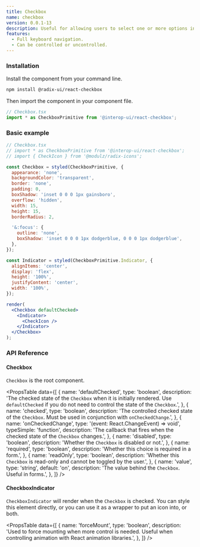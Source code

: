 ```yaml
---
title: Checkbox
name: checkbox
version: 0.0.1-13
description: Useful for allowing users to select one or more options in a form.
features:
  - Full keyboard navigation.
  - Can be controlled or uncontrolled.
---
```


### Installation

Install the component from your command line.

```bash
npm install @radix-ui/react-checkbox
```

Then import the component in your component file.

```jsx
// Checkbox.tsx
import * as CheckboxPrimitive from '@interop-ui/react-checkbox';
```

### Basic example

```jsx live manual
// Checkbox.tsx
// import * as CheckboxPrimitive from '@interop-ui/react-checkbox';
// import { CheckIcon } from '@modulz/radix-icons';

const Checkbox = styled(CheckboxPrimitive, {
  appearance: 'none',
  backgroundColor: 'transparent',
  border: 'none',
  padding: 0,
  boxShadow: 'inset 0 0 0 1px gainsboro',
  overflow: 'hidden',
  width: 15,
  height: 15,
  borderRadius: 2,

  '&:focus': {
    outline: 'none',
    boxShadow: 'inset 0 0 0 1px dodgerblue, 0 0 0 1px dodgerblue',
  },
});

const Indicator = styled(CheckboxPrimitive.Indicator, {
  alignItems: 'center',
  display: 'flex',
  height: '100%',
  justifyContent: 'center',
  width: '100%',
});

render(
  <Checkbox defaultChecked>
    <Indicator>
      <CheckIcon />
    </Indicator>
  </Checkbox>
);
```

### API Reference

#### Checkbox

`Checkbox` is the root component.

<PropsTable
  data={[
    {
      name: 'defaultChecked',
      type: 'boolean',
      description:
        'The checked state of the `Checkbox` when it is initially rendered. Use `defaultChecked` if you do not need to control the state of the `Checkbox`.',
    },
    {
      name: 'checked',
      type: 'boolean',
      description:
        'The controlled checked state of the `Checkbox`. Must be used in conjunction with `onCheckedChange`.',
    },
    {
      name: 'onCheckedChange',
      type: '(event: React.ChangeEvent<HTMLInputElement>) => void',
      typeSimple: 'function',
      description:
        'The callback that fires when the checked state of the `Checkbox` changes.',
    },
    {
      name: 'disabled',
      type: 'boolean',
      description: 'Whether the `Checkbox` is disabled or not.',
    },
    {
      name: 'required',
      type: 'boolean',
      description: 'Whether this choice is required in a form.',
    },
    {
      name: 'readOnly',
      type: 'boolean',
      description:
        'Whether this `Checkbox` is read-only and cannot be toggled by the user.',
    },
    {
      name: 'value',
      type: 'string',
      default: 'on',
      description: 'The value behind the `Checkbox`. Useful in forms.',
    },
  ]}
/>

#### CheckboxIndicator

`CheckboxIndicator` will render when the `Checkbox` is checked. You can style this element directly, or you can use it as a wrapper to put an icon into, or both.

<PropsTable
  data={[
    {
      name: 'forceMount',
      type: 'boolean',
      description:
        'Used to force mounting when more control is needed. Useful when controlling animation with React animation libraries.',
    },
  ]}
/>

